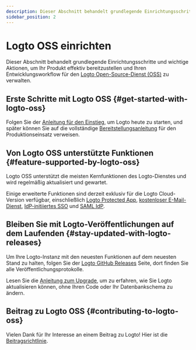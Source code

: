 ```yaml
---
description: Dieser Abschnitt behandelt grundlegende Einrichtungsschritte und wichtige Aktionen, um Ihr Produkt effektiv bereitzustellen und Ihren Entwicklungsworkflow für den Logto Open-Source-Dienst (OSS) zu verwalten.
sidebar_position: 2
---
```


# Logto OSS einrichten

Dieser Abschnitt behandelt grundlegende Einrichtungsschritte und wichtige Aktionen, um Ihr Produkt effektiv bereitzustellen und Ihren Entwicklungsworkflow für den [Logto Open-Source-Dienst (OSS)](https://github.com/logto-io/logto) zu verwalten.

## Erste Schritte mit Logto OSS \{#get-started-with-logto-oss}

Folgen Sie der [Anleitung für den Einstieg](/logto-oss/get-started-with-oss/), um Logto heute zu starten, und später können Sie auf die vollständige [Bereitstellungsanleitung](/logto-oss/deployment-and-configuration) für den Produktionseinsatz verweisen.

## Von Logto OSS unterstützte Funktionen \{#feature-supported-by-logto-oss}

Logto OSS unterstützt die meisten Kernfunktionen des Logto-Dienstes und wird regelmäßig aktualisiert und gewartet.

Einige erweiterte Funktionen sind derzeit exklusiv für die Logto Cloud-Version verfügbar, einschließlich [Logto Protected App](/integrate-logto/protected-app), [kostenloser E-Mail-Dienst](/connectors/email-connectors/built-in-email-service), [IdP-initiiertes SSO](/end-user-flows/enterprise-sso/idp-initiated-sso) und [SAML IdP](/integrate-logto/third-party-applications).

## Bleiben Sie mit Logto-Veröffentlichungen auf dem Laufenden \{#stay-updated-with-logto-releases}

Um Ihre Logto-Instanz mit den neuesten Funktionen auf dem neuesten Stand zu halten, folgen Sie der [Logto GitHub Releases](https://github.com/logto-io/logto/releases) Seite, dort finden Sie alle Veröffentlichungsprotokolle.

Lesen Sie die [Anleitung zum Upgrade](/logto-oss/upgrading-oss-version), um zu erfahren, wie Sie Logto aktualisieren können, ohne Ihren Code oder Ihr Datenbankschema zu ändern.

## Beitrag zu Logto OSS \{#contributing-to-logto-oss}

Vielen Dank für Ihr Interesse an einem Beitrag zu Logto! Hier ist die [Beitragsrichtlinie](/logto-oss/contribution).
